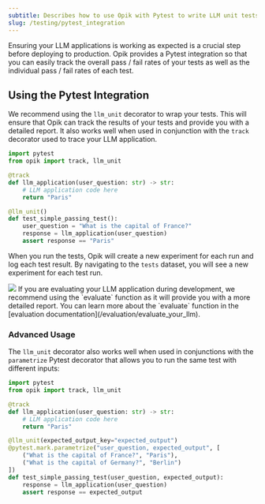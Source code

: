 ```yaml
---
subtitle: Describes how to use Opik with Pytest to write LLM unit tests
slug: /testing/pytest_integration
---
```


Ensuring your LLM applications is working as expected is a crucial step before deploying to production. Opik provides a Pytest integration so that you can easily track the overall pass / fail rates of your tests as well as the individual pass / fail rates of each test.

## Using the Pytest Integration

We recommend using the `llm_unit` decorator to wrap your tests. This will ensure that Opik can track the results of your tests and provide you with a detailed report. It also works well when used in conjunction with the `track` decorator used to trace your LLM application.

```python
import pytest
from opik import track, llm_unit

@track
def llm_application(user_question: str) -> str:
    # LLM application code here
    return "Paris"

@llm_unit()
def test_simple_passing_test():
    user_question = "What is the capital of France?"
    response = llm_application(user_question)
    assert response == "Paris"
```

When you run the tests, Opik will create a new experiment for each run and log each test result. By navigating to the `tests` dataset, you will see a new experiment for each test run.

<Frame>
  <img src="/img/testing/test_experiments.png" />
</Frame>

<Tip>
  If you are evaluating your LLM application during development, we recommend using the `evaluate` function as it will
  provide you with a more detailed report. You can learn more about the `evaluate` function in the [evaluation
  documentation](/evaluation/evaluate_your_llm).
</Tip>

### Advanced Usage

The `llm_unit` decorator also works well when used in conjunctions with the `parametrize` Pytest decorator that allows you to run the same test with different inputs:

```python
import pytest
from opik import track, llm_unit

@track
def llm_application(user_question: str) -> str:
    # LLM application code here
    return "Paris"

@llm_unit(expected_output_key="expected_output")
@pytest.mark.parametrize("user_question, expected_output", [
    ("What is the capital of France?", "Paris"),
    ("What is the capital of Germany?", "Berlin")
])
def test_simple_passing_test(user_question, expected_output):
    response = llm_application(user_question)
    assert response == expected_output
```
